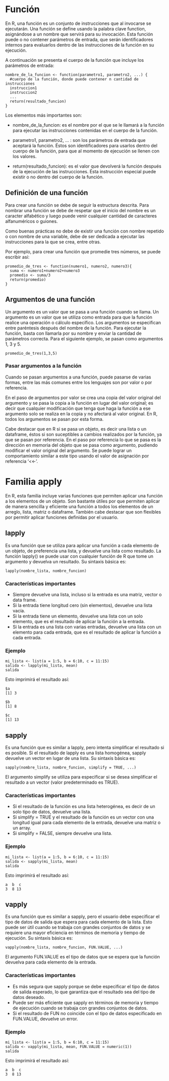 # Función

En R, una función es un conjunto de instrucciones que al invocarse se ejecutarán. Una función se define usando la palabra clave function, asignándose a un nombre que servirá para su invocación. Esta función puede o no contener parámetros de entrada, que serán identificadores internos para evaluarlos dentro de las instrucciones de la función en su ejecución.

A continuación se presenta el cuerpo de la función que incluye los parámetros de entrada:

```
nombre_de_la_funcion <- function(parametro1, parametro2, ...) {
  #cuerpo de la función, donde puede contener n cantidad de instrucciones
  instruccion1
  instruccion2
  ...
  return(resultado_funcion)
}
```
Los elementos más importantes son:

* nombre_de_la_funcion: es el nombre por el que se le llamará a la función para ejecutar las instrucciones contenidas en el cuerpo de la función.

* parametro1, parametro2, ... : son los parámetros de entrada que aceptará la función. Éstos son identificadores para usarlos dentro del cuerpo de la función, para que al momento de ejecución se llenen con los valores.

* return(resultado_funcion): es el valor que devolverá la función después de la ejecución de las instrucciones. Ésta instrucción especial puede existir o no dentro del cuerpo de la función.

## Definición de una función
Para crear una función se debe de seguir la estructura descrita. Para nombrar una función se debe de respetar que el inicio del nombre es un caracter alfabético y luego puede venir cualquier cantidad de caracteres alfanuméricos o guiones.

Como buenas prácticas no debe de existir una función con nombre repetido o con nombre de una variable, debe de ser dedicada a ejecutar las instrucciones para la que se crea, entre otras.

Por ejemplo, para crear una función que promedie tres números, se puede escribir así:
```
promedio_de_tres <- function(numero1, numero2, numero3){
  suma <- numero1+numero2+numero3
  promedio <- suma/3
  return(promedio)
}
```

## Argumentos de una función
Un argumento es un valor que se pasa a una función cuando se llama. Un argumento es un valor que se utiliza como entrada para que la función realice una operación o cálculo específico. Los argumentos se especifican entre paréntesis después del nombre de la función. Para ejecutar la función, basta con llamarla por su nombre y enviar la cantidad de parámetros correcta. Para el siguiente ejemplo, se pasan como argumentos 1, 3 y 5.
```
promedio_de_tres(1,3,5)
```

### Pasar argumentos a la función
Cuando se pasan argumentos a una función, puede pasarse de varias formas, entre las más comunes entre los lenguajes son por valor o por referencia.

En el paso de argumentos por valor se crea una copia del valor original del argumento y se pasa la copia a la función en lugar del valor original; es decir que cualquier modificación que tenga que haga la función a ese argumento solo se realiza en la copia y no afectará al valor original. En R, todos los argumentos se pasan por esta forma.

Cabe destacar que en R si se pasa un objeto, es decir una lista o un dataframe, éstos si son suceptibles a cambios realizados por la función, ya que se pasan por referencia. En el paso por referencia lo que se pasa es la dirección en memoria del objeto que se pasa como argumento, pudiendo modificar el valor original del argumento. Se puede lograr un comportamiento similar a este tipo usando el valor de asignación por referencia '<<-'.

# Familia apply
En R, esta familia incluye varias funciones que permiten aplicar una función a los elementos de un objeto. Son bastante útiles por que permiten aplicar de manera sencilla y eficiente una función a todos los elementos de un arreglo, lista, matriz o dataframe. También cabe destacar que son flexibles por permitir aplicar funciones definidas por el usuario.

## lapply
Es una función que se utiliza para aplicar una función a cada elemento de un objeto, de preferencia una lista, y devuelve una lista como resultado. La función lapply() se puede usar con cualquier función de R que tome un argumento y devuelva un resultado. Su sintaxis básica es:
```
lapply(nombre_lista, nombre_funcion)
```

### Características importantes
* Siempre devuelve una lista, incluso si la entrada es una matriz, vector o data frame.
* Si la entrada tiene longitud cero (sin elementos), devuelve una lista vacía.
* Si la entrada tiene un elemento, devuelve una lista con un solo elemento, que es el resultado de aplicar la función a la entrada.
* Si la entrada es una lista con varias entradas, devuelve una lista con un elemento para cada entrada, que es el resultado de aplicar la función a cada entrada.

### Ejemplo
```
mi_lista <- list(a = 1:5, b = 6:10, c = 11:15)
salida <- lapply(mi_lista, mean)
salida
```
Esto imprimirá el resultado así:
```
$a
[1] 3

$b
[1] 8

$c
[1] 13
```

## sapply
Es una función que es similar a lapply, pero intenta simplificar el resultado si es posible. Si el resultado de lapply es una lista homogénea, sapply devuelve un vector en lugar de una lista. Su sintaxis básica es:
```
sapply(nombre_lista, nombre_funcion, simplify = TRUE, ...)
```
El argumento simplify se utiliza para especificar si se desea simplificar el resultado a un vector (valor predeterminado es TRUE). 

### Características importantes
* Si el resultado de la función es una lista heterogénea, es decir de un solo tipo de datos, devuelve una lista.
* Si simplify = TRUE y el resultado de la función es un vector con una longitud igual para cada elemento de la entrada, devuelve una matriz o un array.
* Si simplify = FALSE, siempre devuelve una lista.

### Ejemplo
```
mi_lista <- list(a = 1:5, b = 6:10, c = 11:15)
salida <- sapply(mi_lista, mean)
salida
```
Esto imprimirá el resultado así:
```
a  b  c 
3  8 13 
```

## vapply
Es una función que es similar a sapply, pero el usuario debe especificar el tipo de datos de salida que espera para cada elemento de la lista. Esto puede ser útil cuando se trabaja con grandes conjuntos de datos y se requiere una mayor eficiencia en términos de memoria y tiempo de ejecución. Su sintaxis básica es:
```
vapply(nombre_lista, nombre_funcion, FUN.VALUE, ...)
```
El argumento FUN.VALUE es el tipo de datos que se espera que la función devuelva para cada elemento de la entrada.

### Características importantes
* Es más segura que sapply porque se debe especificar el tipo de datos de salida esperado, lo que garantiza que el resultado sea del tipo de datos deseado.
* Puede ser más eficiente que sapply en términos de memoria y tiempo de ejecución cuando se trabaja con grandes conjuntos de datos.
* Si el resultado de FUN no coincide con el tipo de datos especificado en FUN.VALUE, devuelve un error.

### Ejemplo
```
mi_lista <- list(a = 1:5, b = 6:10, c = 11:15)
salida <- vapply(mi_lista, mean, FUN.VALUE = numeric(1))
salida
```
Esto imprimirá el resultado así:
```
a  b  c 
3  8 13 
```
